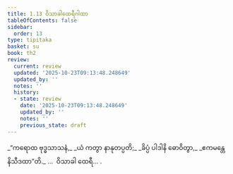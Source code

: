 ```yaml
---
title: 1.13 ဝိသာခါထေရီဂါထာ
tableOfContents: false
sidebar:
  order: 13
type: tipitaka
basket: su
book: th2
review:
  current: review
  updated: '2025-10-23T09:13:48.248649'
  updated_by: ''
  notes: ''
  history:
  - state: review
    date: '2025-10-23T09:13:48.248649'
    updated_by: ''
    notes: ''
    previous_state: draft
---
```



<ReviewStatus review={frontmatter.review} showDetails={true} />

<HypothesisAnnotation frontmatter={frontmatter} />

<DynamicBreadcrumb />

<Division number="13" book="th2" e="ch" v="19" p="379">

<Paragraph number="26" type="verses" book="th2">
_“ကရောထ ဗုဒ္ဓသာသနံ,_  
_ယံ ကတွာ နာနုတပ္ပတိ;_  
_ခိပ္ပံ ပါဒါနိ ဓောဝိတွာ,_  
_ဧကမန္တေ နိသီဒထာ”တိ._  


</Paragraph>
</Division>

<Paragraph number="27" type="center" book="th2">
…  ဝိသာခါ ထေရီ… .
</Paragraph>